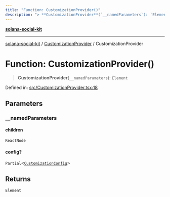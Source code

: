 ```yaml
---
title: "Function: CustomizationProvider()"
description: "> **CustomizationProvider**(`__namedParameters`): `Element`"
---
```


[**solana-social-kit**](../../README.mdx)

***

[solana-social-kit](../../README.mdx) / [CustomizationProvider](../README.mdx) / CustomizationProvider

# Function: CustomizationProvider()

> **CustomizationProvider**(`__namedParameters`): `Element`

Defined in: [src/CustomizationProvider.tsx:18](https://github.com/SendArcade/solana-app-kit/blob/bd4b3556b8f469c27ebb06f4df65b3a36b43ba3b/src/CustomizationProvider.tsx#L18)

## Parameters

### \_\_namedParameters

#### children

`ReactNode`

#### config?

`Partial`\<[`CustomizationConfig`](../../config/interfaces/CustomizationConfig.mdx)\>

## Returns

`Element`
